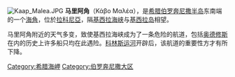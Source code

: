 [[File:Kaap_Malea.JPG|thumb]] 
'''马里阿角'''（Κάβο Μαλέα），是[[希腊|希腊]][[伯罗奔尼撒半岛|伯罗奔尼撒半岛]]东南端的一个[[海角|海角]]，位於[[拉科尼亞|拉科尼亞]]，隔[[基西拉海峡|基西拉海峡]]与[[基西拉岛|基西拉岛]]相望。

马里阿角附近的天气多变，致使基西拉海峡成为了一条危险的航道，包括[[奥德修斯|奥德修斯]]在内的历史上许多船只均在此遇险。[[科林斯运河|科林斯运河]]开辟后，该航道的重要性方才有所下降。

{{coord|36|26|17|N|23|11|55|E|region:GR_type:landmark|display=title}}
{{Authority control}}
{{DEFAULTSORT:M}}
[[Category:希腊海岬|Category:希腊海岬]]
[[Category:伯罗奔尼撒大区|Category:伯罗奔尼撒大区]]